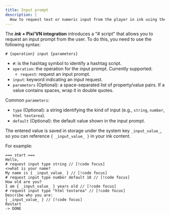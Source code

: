 ```yaml
---
title: Input prompt
description: |
  How to request text or numeric input from the player in ink using the Pixi’VN "# script" and access the result inside your narrative.
---
```



The **_ink_ + Pixi’VN integration** introduces a "# script" that allows you to request an <DynamicLink href="/start/input">input prompt</DynamicLink> from the user. To do this, you need to use the following syntax:

```ink
# {operation} input {parameters}
```

- `#`: is the hashtag symbol to identify a hashtag script.
- `operation`: the operation for the input prompt. Currently supported:
  - `request`: request an input prompt.
- `input`: keyword indicating an input request.
- `parameters` (Optional): a space-separated list of property/value pairs. If a value contains spaces, wrap it in double quotes.

Common `parameters`:

- `type` (Optional): a string identifying the kind of input (e.g., `string`, `number`, `html textarea`).
- `default` (Optional): the default value shown in the input prompt.

The entered value is saved in storage under the system key `_input_value_`, so you can reference `{ _input_value_ }` in your ink content.

For example:

```ink
=== start ===
Hello, 
# request input type string // [!code focus]
<>what is your name?
My name is { _input_value_ } // [!code focus]
# request input type number default 18 // [!code focus]
How old are you?
I am { _input_value_ } years old // [!code focus]
# request input type "html textarea" // [!code focus]
Describe who you are:
{ _input_value_ } // [!code focus]
Restart
-> DONE
```

<InputExample />
